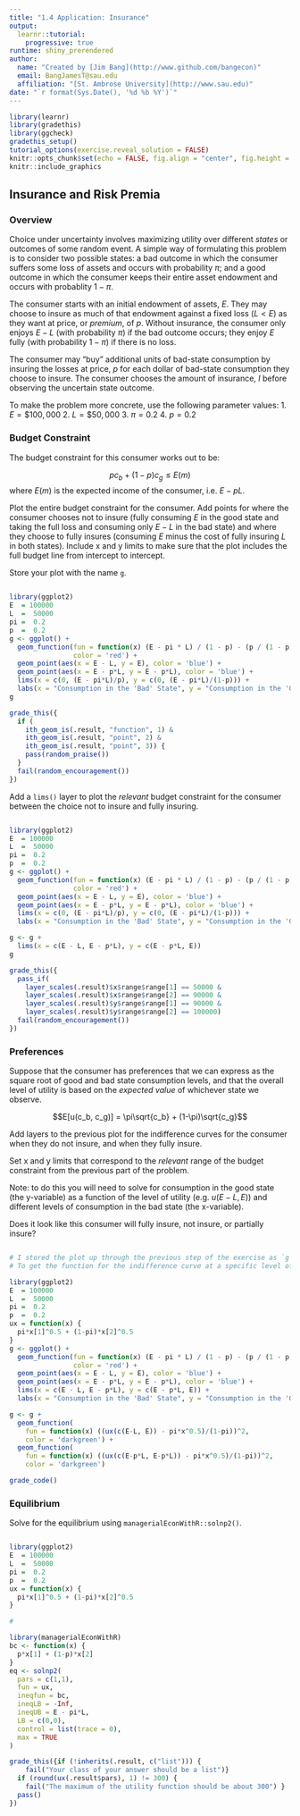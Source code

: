 ```yaml
---
title: "1.4 Application: Insurance"
output: 
  learnr::tutorial: 
    progressive: true
runtime: shiny_prerendered
author: 
  name: "Created by [Jim Bang](http://www.github.com/bangecon)"
  email: BangJamesT@sau.edu
  affiliation: "[St. Ambrose University](http://www.sau.edu)"
date: "`r format(Sys.Date(), '%d %b %Y')`"
---
```


<style type="text/css">
#doc-metadata {
  margin-bottom: 10px;
  font-size: 0.8em;
}
</style>

```r
library(learnr)
library(gradethis)
library(ggcheck)
gradethis_setup()
tutorial_options(exercise.reveal_solution = FALSE)
knitr::opts_chunk$set(echo = FALSE, fig.align = "center", fig.height = 6, fig.width = 6)
knitr::include_graphics
```

## Insurance and Risk Premia

### Overview

Choice under uncertainty involves maximizing utility over different *states* or outcomes of some random event. A simple way of formulating this problem is to consider two possible states: a bad outcome in which the consumer suffers some loss of assets and occurs with probability $\pi$; and a good outcome in which the consumer keeps their entire asset endowment and occurs with probablity $1-\pi$. 

The consumer starts with an initial endowment of assets, $E$. They may choose to insure as much of that endowment against a fixed loss ($L < E$) as they want at price, or *premium*, of $p$. Without insurance, the consumer only enjoys $E - L$ (with probability $\pi$) if the bad outcome occurs; they enjoy $E$ fully (with probability $1-\pi$) if there is no loss. 

The consumer may "buy" additional units of bad-state consumption by insuring the losses at price, $p$ for each dollar of bad-state consumption they choose to insure. The consumer chooses the amount of insurance, $I$ before observing the uncertain state outcome. 

To make the problem more concrete, use the following parameter values: 
1. $E = \$100,000$
2. $L = \$50,000$
3. $\pi = 0.2$
4. $p = 0.2$

### Budget Constraint

The budget constraint for this consumer works out to be: 

$$pc_b + (1-p)c_g \le E(m)$$
where $E(m)$ is the expected income of the consumer, i.e. $E - pL$.

Plot the entire budget constraint for the consumer. Add points for where the consumer chooses not to insure (fully consuming $E$ in the good state and taking the full loss and consuming only $E-L$ in the bad state) and where they choose to fully insures (consuming $E$ minus the cost of fully insuring $L$ in both states). Include x and y limits to make sure that the plot includes the full budget line from intercept to intercept.

Store your plot with the name `g`. 

```r

```

```r
library(ggplot2) 
E  = 100000
L  =  50000
pi =  0.2
p  =  0.2
g <- ggplot() + 
  geom_function(fun = function(x) (E - pi * L) / (1 - p) - (p / (1 - p)) * x,
                color = 'red') + 
  geom_point(aes(x = E - L, y = E), color = 'blue') + 
  geom_point(aes(x = E - p*L, y = E - p*L), color = 'blue') + 
  lims(x = c(0, (E - pi*L)/p), y = c(0, (E - pi*L)/(1-p))) + 
  labs(x = "Consumption in the 'Bad' State", y = "Consumption in the 'Good' State")
g
```

```r
grade_this({
  if (
    ith_geom_is(.result, "function", 1) &
    ith_geom_is(.result, "point", 2) &
    ith_geom_is(.result, "point", 3)) {
    pass(random_praise())
  }
  fail(random_encouragement())
})
```

Add a `lims()` layer to plot the *relevant* budget constraint for the consumer between the choice not to insure and fully insuring. 

```r

```

```r
library(ggplot2) 
E  = 100000
L  =  50000
pi =  0.2
p  =  0.2
g <- ggplot() + 
  geom_function(fun = function(x) (E - pi * L) / (1 - p) - (p / (1 - p)) * x,
                color = 'red') + 
  geom_point(aes(x = E - L, y = E), color = 'blue') + 
  geom_point(aes(x = E - p*L, y = E - p*L), color = 'blue') + 
  lims(x = c(0, (E - pi*L)/p), y = c(0, (E - pi*L)/(1-p))) + 
  labs(x = "Consumption in the 'Bad' State", y = "Consumption in the 'Good' State")
```

```r
g <- g +
  lims(x = c(E - L, E - p*L), y = c(E - p*L, E)) 
g
```

```r
grade_this({
  pass_if(
    layer_scales(.result)$x$range$range[1] == 50000 & 
    layer_scales(.result)$x$range$range[2] == 90000 & 
    layer_scales(.result)$y$range$range[1] == 90000 & 
    layer_scales(.result)$y$range$range[2] == 100000)
  fail(random_encouragement())
})
```

### Preferences

Suppose that the consumer has preferences that we can express as the square root of good and bad state consumption levels, and that the overall level of utility is based on the *expected value* of whichever state we observe.

$$E[u(c_b, c_g)] = \pi\sqrt{c_b} + (1-\pi)\sqrt{c_g}$$

Add layers to the previous plot for the indifference curves for the consumer when they do not insure, and when they fully insure. 

Set x and y limits that correspond to the *relevant* range of the budget constraint from the previous part of the problem. 

Note: to do this you will need to solve for consumption in the good state (the y-variable) as a function of the level of utility (e.g. $u(E-L, E)$) and different levels of consumption in the bad state (the x-variable).  

Does it look like this consumer will fully insure, not insure, or partially insure? 

```r

```

```r
# I stored the plot up through the previous step of the exercise as `g`.
# To get the function for the indifference curve at a specific level of utility, evaluate `ux` at that consumption bundle and invert the utility function for x2 as a function of x1. 
```

```r
library(ggplot2) 
E  = 100000
L  =  50000
pi =  0.2
p  =  0.2
ux = function(x) {
  pi*x[1]^0.5 + (1-pi)*x[2]^0.5
}
g <- ggplot() + 
  geom_function(fun = function(x) (E - pi * L) / (1 - p) - (p / (1 - p)) * x,
                color = 'red') + 
  geom_point(aes(x = E - L, y = E), color = 'blue') + 
  geom_point(aes(x = E - p*L, y = E - p*L), color = 'blue') +
  lims(x = c(E - L, E - p*L), y = c(E - p*L, E)) + 
  labs(x = "Consumption in the 'Bad' State", y = "Consumption in the 'Good' State")
```

```r
g <- g + 
  geom_function(
    fun = function(x) ((ux(c(E-L, E)) - pi*x^0.5)/(1-pi))^2, 
    color = 'darkgreen') +
  geom_function(
    fun = function(x) ((ux(c(E-p*L, E-p*L)) - pi*x^0.5)/(1-pi))^2, 
    color = 'darkgreen') 
```

```r
grade_code()
```

### Equilibrium

Solve for the equilibrium using `managerialEconWithR::solnp2()`. 

```r

```

```r
library(ggplot2) 
E  = 100000
L  =  50000
pi =  0.2
p  =  0.2
ux = function(x) {
  pi*x[1]^0.5 + (1-pi)*x[2]^0.5
}
```

```r
# 
```

```r
library(managerialEconWithR) 
bc <- function(x) {
  p*x[1] + (1-p)*x[2] 
}
eq <- solnp2(
  pars = c(1,1), 
  fun = ux, 
  ineqfun = bc,
  ineqLB = -Inf, 
  ineqUB = E - pi*L, 
  LB = c(0,0),
  control = list(trace = 0),
  max = TRUE
)
```

```r
grade_this({if (!inherits(.result, c("list"))) {
    fail("Your class of your answer should be a list")}
  if (round(ux(.result$pars), 1) != 300) { 
    fail("The maximum of the utility function should be about 300") }
  pass()
})
```

